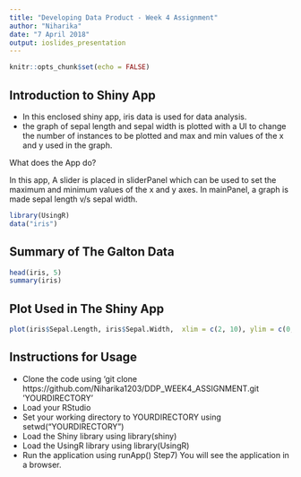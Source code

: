 ---
title: "Developing Data Product - Week 4 Assignment"
author: "Niharika"
date: "7 April 2018"
output: ioslides_presentation
---

```{r setup, include=FALSE}
knitr::opts_chunk$set(echo = FALSE)
```

## Introduction to Shiny App

- In this enclosed shiny app, iris data is used for data analysis.
- the graph of sepal length and sepal width is plotted with a UI to change the number of 
 instances to be plotted and max and min values of the x and y used in the graph. 
 

 What does the App do?

In this app, A slider is placed in sliderPanel which can be used to set the maximum and minimum values of the x and y axes. In mainPanel, a graph is made sepal length v/s sepal width. 

```{r results='hide', message=FALSE, warning=FALSE}
library(UsingR)
data("iris")
```

## Summary of The Galton Data

```{r echo=TRUE}
head(iris, 5)
summary(iris)
```

## Plot Used in The Shiny App

```{r echo=TRUE}
plot(iris$Sepal.Length, iris$Sepal.Width,  xlim = c(2, 10), ylim = c(0,6))
```

## Instructions for Usage

- Clone the code using 'git clone https://github.com/Niharika1203/DDP_WEEK4_ASSIGNMENT.git  'YOURDIRECTORY'
- Load your RStudio
- Set your working directory to YOURDIRECTORY using setwd("YOURDIRECTORY")
- Load the Shiny library using library(shiny)
- Load the UsingR library using library(UsingR)
- Run the application using runApp()
Step7) You will see the application in a browser.